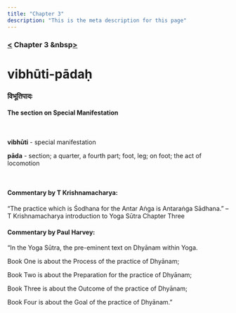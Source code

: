 ```yaml
---
title: "Chapter 3"
description: "This is the meta description for this page"
---
```


### [<](/Chapter-2/2-55) Chapter 3 &nbsp[>](/Chapter-3/3-1/)

# vibhūti-pādaḥ

### विभूतिपादः

#### The section on Special Manifestation

<br />

**vibhūti** - special manifestation <br />

**pāda** - section; a quarter, a fourth part; foot, leg; on foot; the act of locomotion <br />

<br />

#### Commentary by T Krishnamacharya:

“The practice which is Śodhana for the Antar Aṅga
is Antaraṅga Sādhana.”
– T Krishnamacharya introduction to Yoga Sūtra Chapter Three

#### Commentary by Paul Harvey:

“In the Yoga Sūtra, the pre-eminent text on Dhyānam within Yoga.

Book One is about the Process of the practice of Dhyānam;

Book Two is about the Preparation for the practice of Dhyānam;

Book Three is about the Outcome of the practice of Dhyānam;

Book Four is about the Goal of the practice of Dhyānam.”
